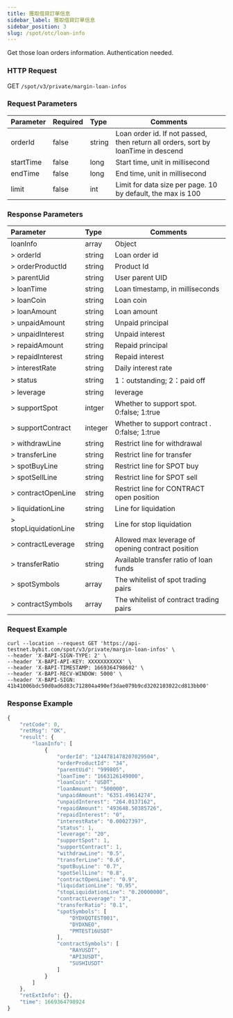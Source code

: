 ```yaml
---
title: 獲取借貸訂單信息
sidebar_label: 獲取借貸訂單信息
sidebar_position: 3
slug: /spot/otc/loan-info
---
```

Get those loan orders information. Authentication needed.

### HTTP Request
GET <code>/spot/v3/private/margin-loan-infos</code>

### Request Parameters
| Parameter | Required | Type | Comments|
|:----- |:-------|:-----|------ |
|orderId | false | string | Loan order id. If not passed, then return all orders, sort by loanTime in descend |
|startTime | false | long | Start time, unit in millisecond |
|endTime | false | long	| End time, unit in millisecond |
|limit | false | int | Limit for data size per page. 10 by default, the max is 100 |

### Response Parameters
| Parameter | Type | Comments|
|:----- |:-----|----- |
|loanInfo | array | Object |
|> orderId | string	| Loan order id |
|> orderProductId | string | Product Id |
|> parentUid | string | User parent UID |
|> loanTime	| string | Loan timestamp, in milliseconds |
|> loanCoin	| string | Loan coin |
|> loanAmount | string | Loan amount |
|> unpaidAmount	| string | Unpaid principal |
|> unpaidInterest | string | Unpaid interest |
|> repaidAmount	| string | Repaid principal |
|> repaidInterest | string | Repaid interest |
|> interestRate	| string | Daily interest rate |
|> status | string | 1：outstanding; 2：paid off |
|> leverage	| string | leverage |
|> supportSpot | intger	| Whether to support spot. 0:false; 1:true |
|> supportContract | integer | Whether to support contract . 0:false; 1:true |
|> withdrawLine	| string | Restrict line for withdrawal |
|> transferLine	| string | Restrict line for transfer |
|> spotBuyLine | string	| Restrict line for SPOT buy |
|> spotSellLine	| string | Restrict line for SPOT sell |
|> contractOpenLine	| string | Restrict line for CONTRACT open position |
|> liquidationLine | string	| Line for liquidation |
|> stopLiquidationLine | string	| Line for stop liquidation |
|> contractLeverage	| string | Allowed max leverage of opening contract position |
|> transferRatio | string | Available transfer ratio of loan funds |
|> spotSymbols | array | The whitelist of spot trading pairs |
|> contractSymbols | array |The whitelist of contract trading pairs |

### Request Example

<Tabs>
<TabItem value="console" label="Console">

```http
curl --location --request GET 'https://api-testnet.bybit.com/spot/v3/private/margin-loan-infos' \
--header 'X-BAPI-SIGN-TYPE: 2' \
--header 'X-BAPI-API-KEY: XXXXXXXXXXX' \
--header 'X-BAPI-TIMESTAMP: 1669364798602' \
--header 'X-BAPI-RECV-WINDOW: 5000' \
--header 'X-BAPI-SIGN: 41b41006bdc50d0ad6d83c712804a490ef3dae079b9cd3202103022cd813bb00'
```

</TabItem>
</Tabs>

### Response Example

```javascript
{
    "retCode": 0,
    "retMsg": "OK",
    "result": {
        "loanInfo": [
            {
                "orderId": "1244781478207029504",
                "orderProductId": "34",
                "parentUid": "999805",
                "loanTime": "1663126149000",
                "loanCoin": "USDT",
                "loanAmount": "500000",
                "unpaidAmount": "6351.49614274",
                "unpaidInterest": "264.0137162",
                "repaidAmount": "493648.50385726",
                "repaidInterest": "0",
                "interestRate": "0.00027397",
                "status": 1,
                "leverage": "20",
                "supportSpot": 1,
                "supportContract": 1,
                "withdrawLine": "0.5",
                "transferLine": "0.6",
                "spotBuyLine": "0.7",
                "spotSellLine": "0.8",
                "contractOpenLine": "0.9",
                "liquidationLine": "0.95",
                "stopLiquidationLine": "0.20000000",
                "contractLeverage": "3",
                "transferRatio": "0.1",
                "spotSymbols": [
                    "DYDXQQTEST001",
                    "DYDXNEO",
                    "PMTEST16USDT"
                ],
                "contractSymbols": [
                    "RAYUSDT",
                    "API3USDT",
                    "SUSHIUSDT"
                ]
            }
        ]
    },
    "retExtInfo": {},
    "time": 1669364798924
}
```
